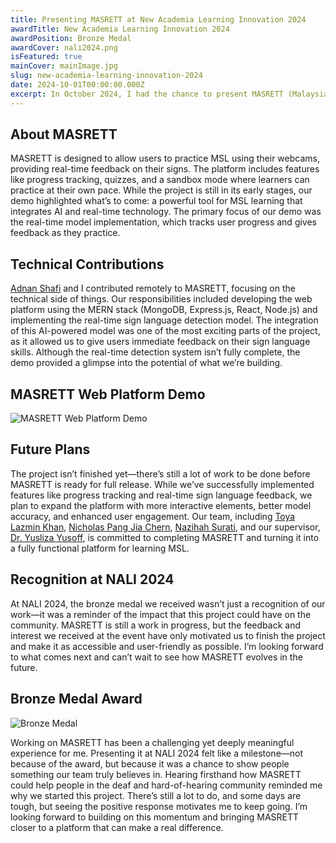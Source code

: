 ```yaml
---
title: Presenting MASRETT at New Academia Learning Innovation 2024
awardTitle: New Academia Learning Innovation 2024
awardPosition: Bronze Medal
awardCover: nali2024.png
isFeatured: true
mainCover: mainImage.jpg
slug: new-academia-learning-innovation-2024
date: 2024-10-01T00:00:00.000Z
excerpt: In October 2024, I had the chance to present MASRETT (Malaysian Sign Language Real-Time Tutorial) at the Pre-NALI 2024 workshops, hosted by Universiti Teknologi Malaysia (UTM). The event, aimed at exploring innovative ways to integrate research into teaching, provided a platform for educators, researchers, and technology enthusiasts to share ideas and insights. It was an exciting opportunity for our team to showcase a demo of MASRETT, a project we’ve been working on to make learning Malaysian Sign Language (MSL) more accessible and interactive for the deaf and hard-of-hearing community in Malaysia.
---
```


## About MASRETT

MASRETT is designed to allow users to practice MSL using their webcams, providing real-time feedback on their signs. The platform includes features like progress tracking, quizzes, and a sandbox mode where learners can practice at their own pace. While the project is still in its early stages, our demo highlighted what’s to come: a powerful tool for MSL learning that integrates AI and real-time technology. The primary focus of our demo was the real-time model implementation, which tracks user progress and gives feedback as they practice.

## Technical Contributions

[Adnan Shafi](https://www.linkedin.com/in/adnan-shafi1/) and I contributed remotely to MASRETT, focusing on the technical side of things. Our responsibilities included developing the web platform using the MERN stack (MongoDB, Express.js, React, Node.js) and implementing the real-time sign language detection model. The integration of this AI-powered model was one of the most exciting parts of the project, as it allowed us to give users immediate feedback on their sign language skills. Although the real-time detection system isn’t fully complete, the demo provided a glimpse into the potential of what we’re building.

## MASRETT Web Platform Demo

![MASRETT Web Platform Demo](demo.png)

## Future Plans

The project isn’t finished yet—there’s still a lot of work to be done before MASRETT is ready for full release. While we’ve successfully implemented features like progress tracking and real-time sign language feedback, we plan to expand the platform with more interactive elements, better model accuracy, and enhanced user engagement. Our team, including [Toya Lazmin Khan](https://www.linkedin.com/in/toya-lazmi-khan-470a98219/), [Nicholas Pang Jia Chern](https://eportfolio.utm.my/user/nicholas-pang-jia-chern), [Nazihah Surati](https://www.linkedin.com/in/nazihah-surati-7b2069271/), and our supervisor, [Dr. Yusliza Yusoff](https://www.linkedin.com/in/yusliza/), is committed to completing MASRETT and turning it into a fully functional platform for learning MSL.

## Recognition at NALI 2024

At NALI 2024, the bronze medal we received wasn’t just a recognition of our work—it was a reminder of the impact that this project could have on the community. MASRETT is still a work in progress, but the feedback and interest we received at the event have only motivated us to finish the project and make it as accessible and user-friendly as possible. I’m looking forward to what comes next and can’t wait to see how MASRETT evolves in the future.

## Bronze Medal Award

![Bronze Medal](medal.jpg)

Working on MASRETT has been a challenging yet deeply meaningful experience for me. Presenting it at NALI 2024 felt like a milestone—not because of the award, but because it was a chance to show people something our team truly believes in. Hearing firsthand how MASRETT could help people in the deaf and hard-of-hearing community reminded me why we started this project. There’s still a lot to do, and some days are tough, but seeing the positive response motivates me to keep going. I’m looking forward to building on this momentum and bringing MASRETT closer to a platform that can make a real difference.
